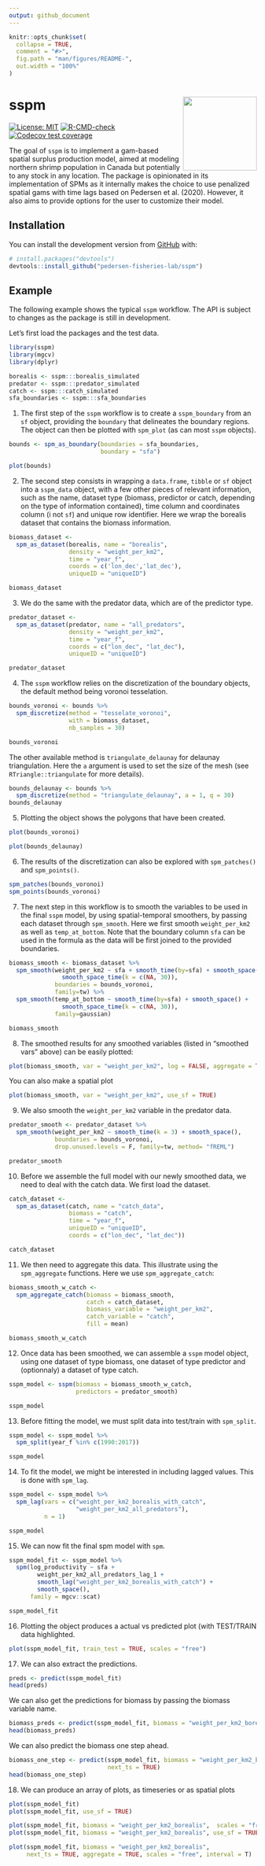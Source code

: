 ```yaml
---
output: github_document
---
```


<!-- README.md is generated from README.Rmd. Please edit that file -->

```r
knitr::opts_chunk$set(
  collapse = TRUE,
  comment = "#>",
  fig.path = "man/figures/README-",
  out.width = "100%"
)
```

# sspm <img src='man/figures/logo.png' align="right" height="150" />

<!-- badges: start -->
[![License: MIT](https://img.shields.io/badge/License-MIT-yellow.svg)](https://opensource.org/licenses/MIT/)
[![R-CMD-check](https://github.com/pedersen-fisheries-lab/sspm/workflows/R-CMD-check/badge.svg)](https://github.com/pedersen-fisheries-lab/sspm/actions)
[![Codecov test coverage](https://codecov.io/gh/pedersen-fisheries-lab/sspm/branch/main/graph/badge.svg)](https://codecov.io/gh/pedersen-fisheries-lab/sspm?branch=main)
<!-- [![Downloads](https://cranlogs.r-pkg.org/badges/sspm?color=brightgreen)](https://CRAN.R-project.org/package=sspm/)
[![Latest Release](https://img.shields.io/github/v/release/pedersen-fisheries-lab/sspm?label=Latest%20Release)](https://github.com/pedersen-fisheries-lab/sspm/releases/latest)
[![CRAN Version](https://img.shields.io/cran/v/sspm?label=CRAN%20Version)](https://CRAN.R-project.org/package=sspm)
[![GitHub Version](https://img.shields.io/github/r-package/v/pedersen-fisheries-lab/sspm?label=GitHub%20Version)](https://github.com/pedersen-fisheries-lab/sspm/blob/dev/DESCRIPTION) -->
<!-- badges: end -->

The goal of `sspm` is to implement a gam-based spatial surplus production model, aimed at modeling northern shrimp population in Canada but potentially to any stock in any location. The package is opinionated in its implementation of SPMs as it internally makes the choice to use penalized spatial gams with time lags  based on Pedersen et al. (2020). However, it also aims to provide options for the user to customize their model.

## Installation

<!-- You can install the released version of sspm from [CRAN](https://CRAN.R-project.org) with: -->
<!-- ``` r -->
<!-- install.packages("sspm") -->
<!-- ``` -->

You can install the development version from [GitHub](https://github.com/) with:

``` r
# install.packages("devtools")
devtools::install_github("pedersen-fisheries-lab/sspm")
```

## Example

The following example shows the typical `sspm` workflow. The API is subject to changes as the package is still in development.

Let's first load the packages and the test data.

```r
library(sspm)
library(mgcv)
library(dplyr)

borealis <- sspm:::borealis_simulated
predator <- sspm:::predator_simulated
catch <- sspm:::catch_simulated
sfa_boundaries <- sspm:::sfa_boundaries
```

1. The first step of the `sspm` workflow is to create a `sspm_boundary` from an `sf` object, providing the `boundary` that delineates the boundary regions. The object can then be plotted with `spm_plot` (as can most `sspm` objects). 

```r
bounds <- spm_as_boundary(boundaries = sfa_boundaries, 
                          boundary = "sfa")

plot(bounds)
```

2. The second step consists in wrapping a `data.frame`, `tibble` or `sf` object into a `sspm_data` object, with a few other pieces of relevant information, such as the name, dataset type (biomass, predictor or catch, depending on the type of information contained), time column and coordinates column (i not `sf`) and unique row identifier. Here we wrap the borealis dataset that contains the biomass information.

```r
biomass_dataset <- 
  spm_as_dataset(borealis, name = "borealis",
                 density = "weight_per_km2",
                 time = "year_f",
                 coords = c('lon_dec','lat_dec'), 
                 uniqueID = "uniqueID")

biomass_dataset
```

3. We do the same with the predator data, which are of the predictor type.

```r
predator_dataset <- 
  spm_as_dataset(predator, name = "all_predators", 
                 density = "weight_per_km2",
                 time = "year_f",
                 coords = c("lon_dec", "lat_dec"),
                 uniqueID = "uniqueID")

predator_dataset
```

4. The `sspm` workflow relies on the discretization of the boundary objects, the default method being voronoi tesselation.

```r
bounds_voronoi <- bounds %>% 
  spm_discretize(method = "tesselate_voronoi",
                 with = biomass_dataset, 
                 nb_samples = 30)

bounds_voronoi
```

The other available method is `triangulate_delaunay` for delaunay triangulation. Here the `a` argument is used to set the size of the mesh (see `RTriangle::triangulate` for more details).

```r
bounds_delaunay <- bounds %>% 
  spm_discretize(method = "triangulate_delaunay", a = 1, q = 30)
bounds_delaunay
```

5. Plotting the object shows the polygons that have been created.

```r
plot(bounds_voronoi)
```

```r
plot(bounds_delaunay)
```

6. The results of the discretization can also be explored with `spm_patches()` and `spm_points()`.

```r
spm_patches(bounds_voronoi)
spm_points(bounds_voronoi)
```

7. The next step in this workflow is to smooth the variables to be used in the final `sspm` model, by using spatial-temporal smoothers, by passing each dataset through `spm_smooth`. Here we first smooth `weight_per_km2` as well as `temp_at_bottom`. Note that the boundary column `sfa` can be used in the formula as the data will be first joined to the provided boundaries.

```r
biomass_smooth <- biomass_dataset %>%  
  spm_smooth(weight_per_km2 ~ sfa + smooth_time(by=sfa) + smooth_space() + 
               smooth_space_time(k = c(NA, 30)),
             boundaries = bounds_voronoi, 
             family=tw) %>% 
  spm_smooth(temp_at_bottom ~ smooth_time(by=sfa) + smooth_space() +
               smooth_space_time(k = c(NA, 30)),
             family=gaussian)

biomass_smooth
```

8. The smoothed results for any smoothed variables (listed in "smoothed vars" above) can be easily plotted:

```r
plot(biomass_smooth, var = "weight_per_km2", log = FALSE, aggregate = T)
```
You can also make a spatial plot

```r
plot(biomass_smooth, var = "weight_per_km2", use_sf = TRUE)
```

9. We also smooth the `weight_per_km2` variable in the predator data.

```r
predator_smooth <- predator_dataset %>%  
  spm_smooth(weight_per_km2 ~ smooth_time(k = 3) + smooth_space(),
             boundaries = bounds_voronoi,
             drop.unused.levels = F, family=tw, method= "fREML")

predator_smooth
```

10. Before we assemble the full model with our newly smoothed data, we need to deal with the catch data. We first load the dataset.

```r
catch_dataset <- 
  spm_as_dataset(catch, name = "catch_data", 
                 biomass = "catch",
                 time = "year_f", 
                 uniqueID = "uniqueID", 
                 coords = c("lon_dec", "lat_dec"))

catch_dataset
```

11. We then need to aggregate this data. This illustrate using the `spm_aggregate` functions. Here we use `spm_aggregate_catch`:

```r
biomass_smooth_w_catch <- 
  spm_aggregate_catch(biomass = biomass_smooth, 
                      catch = catch_dataset, 
                      biomass_variable = "weight_per_km2",
                      catch_variable = "catch",
                      fill = mean)

biomass_smooth_w_catch
```

12. Once data has been smoothed, we can assemble a `sspm` model object, using one dataset of type biomass, one dataset of type predictor and (optionnaly) a dataset of type catch.

```r
sspm_model <- sspm(biomass = biomass_smooth_w_catch, 
                   predictors = predator_smooth)

sspm_model
```

13. Before fitting the model, we must split data into test/train with `spm_split`.

```r
sspm_model <- sspm_model %>% 
  spm_split(year_f %in% c(1990:2017))

sspm_model
```

14. To fit the model, we might be interested in including lagged values. This is done with `spm_lag`.

```r
sspm_model <- sspm_model %>% 
  spm_lag(vars = c("weight_per_km2_borealis_with_catch", 
                   "weight_per_km2_all_predators"), 
          n = 1)

sspm_model
```

15. We can now fit the final spm model with `spm`. 

```r
sspm_model_fit <- sspm_model %>% 
  spm(log_productivity ~ sfa +
        weight_per_km2_all_predators_lag_1 +
        smooth_lag("weight_per_km2_borealis_with_catch") + 
        smooth_space(), 
      family = mgcv::scat)

sspm_model_fit
```

16. Plotting the object produces a actual vs predicted plot (with TEST/TRAIN data highlighted.

```r
plot(sspm_model_fit, train_test = TRUE, scales = "free")
```

17. We can also extract the predictions.
```r
preds <- predict(sspm_model_fit)
head(preds)
```
We can also get the predictions for biomass by passing the biomass variable name.
```r
biomass_preds <- predict(sspm_model_fit, biomass = "weight_per_km2_borealis")
head(biomass_preds)
```

We can also predict the biomass one step ahead.

```r
biomass_one_step <- predict(sspm_model_fit, biomass = "weight_per_km2_borealis", 
                            next_ts = TRUE)
head(biomass_one_step)
```

18. We can produce an array of plots, as timeseries or as spatial plots

```r
plot(sspm_model_fit)
plot(sspm_model_fit, use_sf = TRUE)
```

```r
plot(sspm_model_fit, biomass = "weight_per_km2_borealis",  scales = "free")
plot(sspm_model_fit, biomass = "weight_per_km2_borealis", use_sf = TRUE)
```

```r
plot(sspm_model_fit, biomass = "weight_per_km2_borealis", 
     next_ts = TRUE, aggregate = TRUE, scales = "free", interval = T)
```
